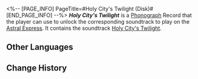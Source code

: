 <%-- [PAGE_INFO]
PageTitle=#Holy City's Twilight (Disk)#
[END_PAGE_INFO] --%>
{{Item Infobox
|title       = ''Holy City's Twilight''
|id          = 210396
|image       = Item Holy City's Twilight (Disk).png{{subst:void|<!--$UPLOAD:<<SpriteOutput/ItemFigures/210001.png>-<Item Holy City's Twilight (Disk).png>-<Item Icons>>-->}}
|type        = Disk
|invCategory = Valuables
|rarity      = 3
|effect      = 
|description = A record that can be played on the Express' phonograph. It might be a chance acquisition or a gift from someone else. All sorts of memories surge up when the music plays &mdash; the smiles, encounters, touches, and the excitement of battle. Maybe that is why people still collect records even as society rapidly advances.<br />The current record contains the track "Holy City's Twilight."
}}
{{Description|''When the holy city is no longer eternal, the twilight glow will console the masses in despair.''}}
'''''Holy City's Twilight''''' is a [[Phonograph]] Record that the player can use to unlock the corresponding soundtrack to play on the [[Astral Express]]. It contains the soundtrack [[Holy City's Twilight]].

==Other Languages==
{{Other Languages
|en   = ''Holy City's Twilight''
|zhs  = 《圣城夕照》
|zht  = 《聖城夕照》
|ja   = 『聖都の夕日』
|ko   = ≪거룩한 도시의 석양빛≫
|es   = El ocaso en la ciudad sagrada
|fr   = ''Holy City's Twilight''
|ru   = Holy City's Twilight
|th   = "Holy City's Twilight"
|vi   = "Thánh Thành Chạng Vạng"
|de   = „Dämmerung in der Heiligen Stadt“
|id   = "Holy City's Twilight"
|pt   = "Holy City's Twilight"
}}

==Change History==
{{Change History|3.3}}